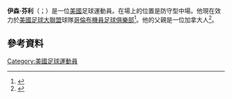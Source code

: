 '''伊森·芬利'''（{{lang-en|Ethan Finlay}}；{{bd|1990年|8月6日}}）是一位[[美國|美國]]足球運動員。在場上的位置是防守型中場。他現在效力於[[美國足球大聯盟|美國足球大聯盟]]球隊[[哥倫布機員足球俱樂部|哥倫布機員足球俱樂部]]<ref>{{Cite web |url=http://www.socceramerica.com/article/45290/crew-banks-on-ethan-finlay-to-boost-offense.html |title=存档副本 |accessdate=2015-06-08 |archive-date=2012-03-21 |archive-url=https://web.archive.org/web/20120321103840/http://www.socceramerica.com/article/45290/crew-banks-on-ethan-finlay-to-boost-offense.html |dead-url=no }}</ref>。他的父親是一位加拿大人<ref name="National Team Interest">{{cite web|last1=King|first1=Andrew|title=Columbus Crew's Ethan Finlay receiving national team interest, but tight-lipped over which nation is inquiring|url=http://www.mlssoccer.com/news/article/2014/09/29/columbus-crews-ethan-finlay-receiving-national-team-interest-tight-lipped-ov|publisher=Major League Soccer|accessdate=30 September 2014|archive-date=2015-09-14|archive-url=https://web.archive.org/web/20150914230245/http://www.mlssoccer.com/news/article/2014/09/29/columbus-crews-ethan-finlay-receiving-national-team-interest-tight-lipped-ov|dead-url=no}}</ref>。
==參考資料==
{{Reflist}}

{{DEFAULTSORT: Finlay, Ethan}}
[[Category:美國足球運動員|Category:美國足球運動員]]